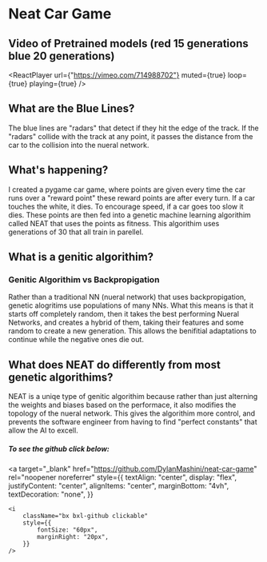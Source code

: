 # Neat Car Game

## Video of Pretrained models (red 15 generations blue 20 generations)

<ReactPlayer url={"https://vimeo.com/714988702"} muted={true} loop={true} playing={true} />

## What are the Blue Lines?

The blue lines are "radars" that detect if they hit the edge of the track. If the "radars" collide with the track at any point, it passes the distance from the car to the collision into the nueral network. 

## What's happening?

I created a pygame car game, where points are given every time the car runs over a "reward point" these reward points are after every turn. If a car touches the white, it dies. To encourage speed, if a car goes too slow it dies. These points are then fed into a genetic machine learning algorithim called NEAT that uses the points as fitness. This algorithim uses generations of 30 that all train in parellel. 

## What is a genitic algorithim?

### Genitic Algorithim vs Backpropigation 

Rather than a traditional NN (nueral network) that uses backpropigation, genetic alogritims use populations of many NNs. What this means is that it starts off completely random, then it takes the best performing Nueral Networks, and creates a hybrid of them, taking their features and some random to create a new generation. This allows the benifitial adaptations to continue while the negative ones die out. 

## What does NEAT do differently from most genetic algorithims?
NEAT is a uniqe type of genitic algorithim because rather than just alterning the weights and biases based on the performace, it also modifies the topology of the nueral network. This gives the algorithim more control, and prevents the software engineer from having to find "perfect constants" that allow the AI to excell. 

##### To see the github click below:
<a
	target="_blank"
	href="https://github.com/DylanMashini/neat-car-game"
	rel="noopener noreferrer"
	style={{
		textAlign: "center",
		display: "flex",
		justifyContent: "center",
		alignItems: "center",
		marginBottom: "4vh",
		textDecoration: "none",
	}}
>
	<i
		className="bx bxl-github clickable"
		style={{
			fontSize: "60px",
			marginRight: "20px",
		}}
	/>
</a>

